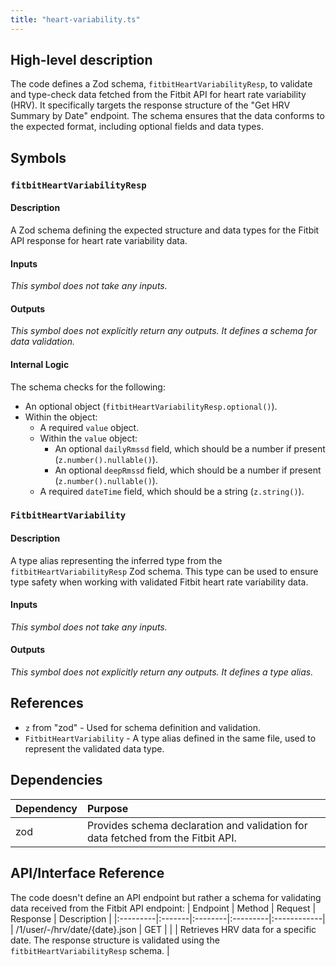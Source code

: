 ```yaml
---
title: "heart-variability.ts"
---
```


## High-level description
The code defines a Zod schema, `fitbitHeartVariabilityResp`, to validate and type-check data fetched from the Fitbit API for heart rate variability (HRV). It specifically targets the response structure of the "Get HRV Summary by Date" endpoint. The schema ensures that the data conforms to the expected format, including optional fields and data types.

## Symbols

### `fitbitHeartVariabilityResp`
#### Description
A Zod schema defining the expected structure and data types for the Fitbit API response for heart rate variability data.

#### Inputs
_This symbol does not take any inputs._

#### Outputs
_This symbol does not explicitly return any outputs. It defines a schema for data validation._

#### Internal Logic
The schema checks for the following:
- An optional object (`fitbitHeartVariabilityResp.optional()`).
- Within the object:
    - A required `value` object.
    - Within the `value` object:
        - An optional `dailyRmssd` field, which should be a number if present (`z.number().nullable()`).
        - An optional `deepRmssd` field, which should be a number if present (`z.number().nullable()`).
    - A required `dateTime` field, which should be a string (`z.string()`).

### `FitbitHeartVariability`
#### Description
A type alias representing the inferred type from the `fitbitHeartVariabilityResp` Zod schema. This type can be used to ensure type safety when working with validated Fitbit heart rate variability data.

#### Inputs
_This symbol does not take any inputs._

#### Outputs
_This symbol does not explicitly return any outputs. It defines a type alias._

## References
- `z` from "zod" - Used for schema definition and validation.
- `FitbitHeartVariability` - A type alias defined in the same file, used to represent the validated data type.

## Dependencies
| Dependency | Purpose |
|:-----------|:--------|
| zod | Provides schema declaration and validation for data fetched from the Fitbit API. |

## API/Interface Reference
The code doesn't define an API endpoint but rather a schema for validating data received from the Fitbit API endpoint:
| Endpoint | Method | Request | Response | Description |
|:---------|:-------|:--------|:---------|:------------|
| /1/user/-/hrv/date/{date}.json | GET |  |  | Retrieves HRV data for a specific date. The response structure is validated using the `fitbitHeartVariabilityResp` schema. |
